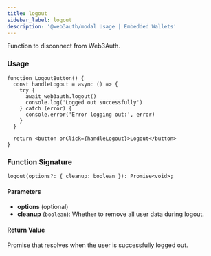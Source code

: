 ```yaml
---
title: logout
sidebar_label: logout
description: '@web3auth/modal Usage | Embedded Wallets'
---
```


Function to disconnect from Web3Auth.

### Usage

```tsx
function LogoutButton() {
  const handleLogout = async () => {
    try {
      await web3auth.logout()
      console.log('Logged out successfully')
    } catch (error) {
      console.error('Error logging out:', error)
    }
  }

  return <button onClick={handleLogout}>Logout</button>
}
```

### Function Signature

```tsx
logout(options?: { cleanup: boolean }): Promise<void>;
```

#### Parameters

- **options** (optional)
- **cleanup** (`boolean`): Whether to remove all user data during logout.

#### Return Value

Promise that resolves when the user is successfully logged out.
